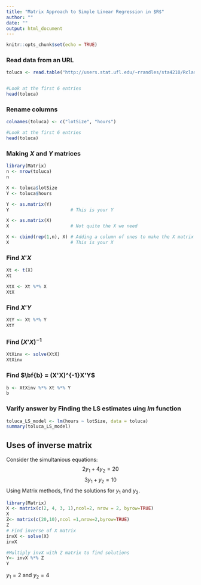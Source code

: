 ```yaml
---
title: "Matrix Approach to Simple Linear Regression in $R$"
author: ""
date: ""
output: html_document
---
```


```r
knitr::opts_chunk$set(echo = TRUE)
```

### Read data from an URL

```r
toluca <- read.table("http://users.stat.ufl.edu/~rrandles/sta4210/Rclassnotes/data/textdatasets/KutnerData/Chapter%20%201%20Data%20Sets/CH01TA01.txt", sep ="" , header = FALSE)


#Look at the first 6 entries
head(toluca)
```


### Rename columns

```r
colnames(toluca) <- c("lotSize", "hours")

#Look at the first 6 entries
head(toluca)
```

### Making $X$ and $Y$ matrices

```r
library(Matrix)
n <- nrow(toluca)
n

X <- toluca$lotSize
Y <- toluca$hours

Y <- as.matrix(Y) 
Y                       # This is your Y

X <- as.matrix(X)
X                       # Not quite the X we need

X <- cbind(rep(1,n), X) # Adding a column of ones to make the X matrix
X                       # This is your X
```

### Find $X'X$
```r

Xt <- t(X)
Xt

XtX <- Xt %*% X
XtX
```

### Find $X'Y$
```r

XtY <- Xt %*% Y
XtY
```

### Find $(X'X)^{-1}$
```r

XtXinv <- solve(XtX)
XtXinv
```


### Find $\bf{b} = (X'X)^{-1}X'Y$
```r

b <- XtXinv %*% Xt %*% Y
b
```




### Varify answer by Finding the LS estimates uing $lm$ function
```r
toluca_LS_model <- lm(hours ~ lotSize, data = toluca)
summary(toluca_LS_model)
```

## Uses of inverse matrix
Consider the simultanious equations:
$$2y_1+4y_2 =20$$
$$3y_1+y_2=10$$
Using Matrix methods, find the solutions for $y_1$ and $y_2$.

```r
library(Matrix)
X <- matrix(c(2, 4, 3, 1),ncol=2, nrow = 2, byrow=TRUE)
X
Z<- matrix(c(20,10),ncol =1,nrow=2,byrow=TRUE)
Z
# Find inverse of X matrix 
invX <- solve(X)
invX 

#Multiply invX with Z matrix to find solutions
Y<- invX %*% Z
Y

```
 $y_1=2$ and $y_2 =4$

